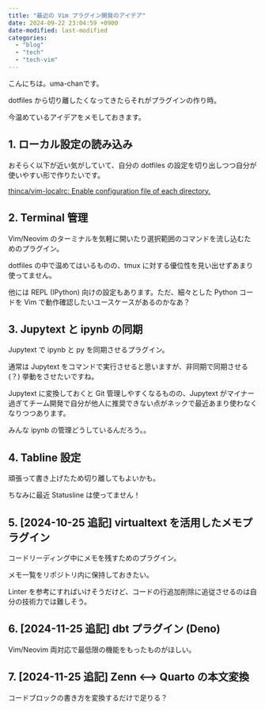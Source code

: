```yaml
---
title: "最近の Vim プラグイン開発のアイデア"
date: 2024-09-22 23:04:59 +0900
date-modified: last-modified
categories:
  - "blog"
  - "tech"
  - "tech-vim"
---
```


こんにちは。uma-chanです。

dotfiles から切り離したくなってきたらそれがプラグインの作り時。

今温めているアイデアをメモしておきます。

## 1. ローカル設定の読み込み

おそらく以下が近い気がしていて、自分の dotfiles の設定を切り出しつつ自分が使いやすい形で作りたいです。

[thinca/vim-localrc: Enable configuration file of each directory.](https://github.com/thinca/vim-localrc)

## 2. Terminal 管理

Vim/Neovim のターミナルを気軽に開いたり選択範囲のコマンドを流し込むためのプラグイン。

dotfiles の中で温めてはいるものの、tmux に対する優位性を見い出せずあまり使ってません。

他には REPL (IPython) 向けの設定もあります。ただ、細々とした Python コードを Vim で動作確認したいユースケースがあるのかなあ？

## 3. Jupytext と ipynb の同期

Jupytext で ipynb と py を同期させるプラグイン。

通常は Jupytext をコマンドで実行させると思いますが、非同期で同期させる (？) 挙動をさせたいですね。

Jupytext に変換しておくと Git 管理しやすくなるものの、Jupytext がマイナー過ぎてチーム開発で自分が他人に推奨できない点がネックで最近あまり使わなくなりつつあります。

みんな ipynb の管理どうしているんだろう。。

## 4. Tabline 設定

頑張って書き上げたため切り離してもよいかも。

ちなみに最近 Statusline は使ってません！

## 5. [2024-10-25 追記] virtualtext を活用したメモプラグイン

コードリーディング中にメモを残すためのプラグイン。

メモ一覧をリポジトリ内に保持しておきたい。

Linter を参考にすればいけそうだけど、コードの行追加削除に追従させるのは自分の技術力では難しそう。

## 6. [2024-11-25 追記] dbt プラグイン (Deno)

Vim/Neovim 両対応で最低限の機能をもったものがほしい。

## 7. [2024-11-25 追記] Zenn <--> Quarto の本文変換

コードブロックの書き方を変換するだけで足りる？
